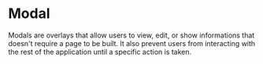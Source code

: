 
<Meta title="Components/Overlays/Modal/Docs" />

# Modal

Modals are overlays that allow users to view, edit, or show informations that
doesn't require a page to be built. It also prevent users from interacting with
the rest of the application until a specific action is taken.
